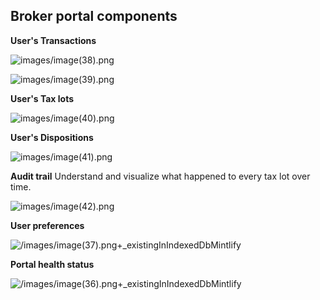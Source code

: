 ## Broker portal components

**User's Transactions**

![images/image(38).png](/images/image\(38\).png)

![images/image(39).png](/images/image\(39\).png)

**User's Tax lots**

![images/image(40).png](/images/image\(40\).png)

**User's Dispositions**

![images/image(41).png](/images/image\(41\).png)

**Audit trail**
Understand and visualize what happened to every tax lot over time.

![images/image(42).png](/images/image\(42\).png)

**User preferences**

![/images/image(37).png+\_existingInIndexedDbMintlify](/images/image\(37\).png)

**Portal health status**

![/images/image(36).png+\_existingInIndexedDbMintlify](/images/image\(36\).png)